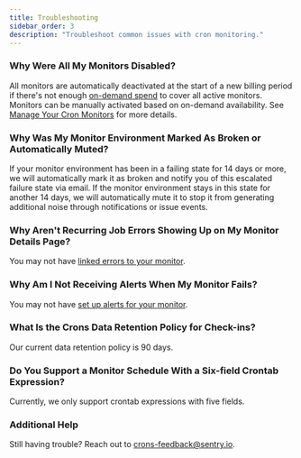 ```yaml
---
title: Troubleshooting
sidebar_order: 3
description: "Troubleshoot common issues with cron monitoring."
---
```


### Why Were All My Monitors Disabled?

All monitors are automatically deactivated at the start of a new billing period if there's not enough [on-demand spend](/product/accounts/pricing/#on-demand-capacity) to cover all active monitors. Monitors can be manually activated based on on-demand availability. See [Manage Your Cron Monitors](/product/accounts/quotas/manage-cron-monitors) for more details.

### Why Was My Monitor Environment Marked As Broken or Automatically Muted?

If your monitor environment has been in a failing state for 14 days or more, we will automatically mark it as broken and notify you of this escalated failure state via email. If the monitor environment stays in this state for another 14 days, we will automatically mute it to stop it from generating additional noise through notifications or issue events.

### Why Aren't Recurring Job Errors Showing Up on My Monitor Details Page?

You may not have [linked errors to your monitor](/product/crons/getting-started/http/#connecting-errors-to-cron-monitors).

### Why Am I Not Receiving Alerts When My Monitor Fails?

You may not have [set up alerts for your monitor](/product/crons/getting-started/http/#alerts).

### What Is the Crons Data Retention Policy for Check-ins?

Our current data retention policy is 90 days.

### Do You Support a Monitor Schedule With a Six-field Crontab Expression?

Currently, we only support crontab expressions with five fields.

### Additional Help

Still having trouble? Reach out to [crons-feedback@sentry.io](mailto:crons-feedback@sentry.io).
